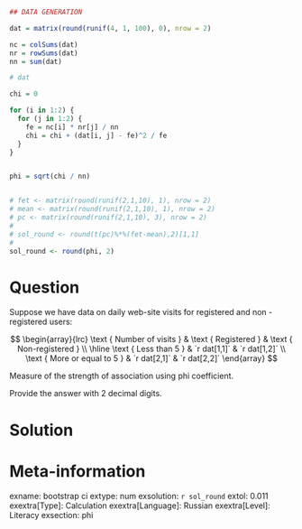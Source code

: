 ```r
## DATA GENERATION

dat = matrix(round(runif(4, 1, 100), 0), nrow = 2)

nc = colSums(dat)
nr = rowSums(dat)
nn = sum(dat)

# dat

chi = 0

for (i in 1:2) {
  for (j in 1:2) {
    fe = nc[i] * nr[j] / nn
    chi = chi + (dat[i, j] - fe)^2 / fe
  }
}


phi = sqrt(chi / nn)


# fet <- matrix(round(runif(2,1,10), 1), nrow = 2)
# mean <- matrix(round(runif(2,1,10), 1), nrow = 2)
# pc <- matrix(round(runif(2,1,10), 3), nrow = 2)
# 
# sol_round <- round(t(pc)%*%(fet-mean),2)[1,1]
# 
sol_round <- round(phi, 2)

```

Question
========

Suppose we have data on daily web-site visits for registered and non - registered users:

$$
\begin{array}{lrc} 
\text { Number of visits } & \text { Registered } & \text { Non-registered } \\
\hline \text { Less than 5 } & `r dat[1,1]` & `r dat[1,2]` \\
\text { More or equal to 5  } & `r dat[2,1]`  & `r dat[2,2]`
\end{array}
$$

Measure of the strength of association using phi coefficient.

Provide the answer with 2 decimal digits.

Solution
========


Meta-information
================
exname: bootstrap ci 
extype: num
exsolution: `r sol_round`
extol: 0.011
exextra[Type]: Calculation
exextra[Language]: Russian
exextra[Level]: Literacy
exsection: phi
